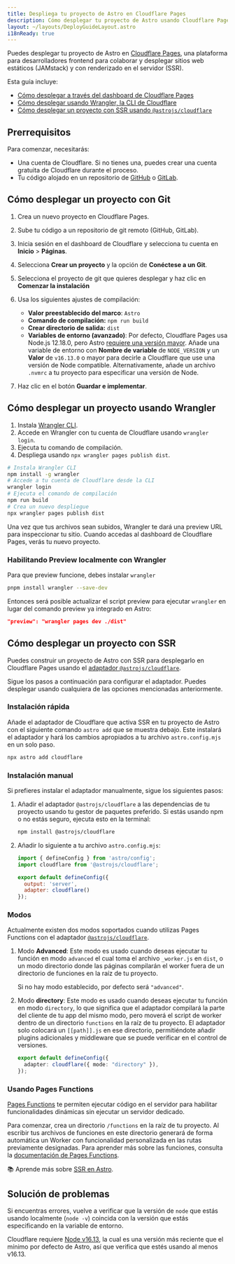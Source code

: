 ```yaml
---
title: Despliega tu proyecto de Astro en Cloudflare Pages
description: Cómo desplegar tu proyecto de Astro usando Cloudflare Pages.
layout: ~/layouts/DeployGuideLayout.astro
i18nReady: true
---
```


Puedes desplegar tu proyecto de Astro en [Cloudflare Pages](https://pages.cloudflare.com/), una plataforma para desarrolladores frontend para colaborar y desplegar sitios web estáticos (JAMstack) y con renderizado en el servidor (SSR).

Esta guía incluye:

- [Cómo desplegar a través del dashboard de Cloudflare Pages](#cómo-desplegar-un-proyecto-con-git)
- [Cómo desplegar usando Wrangler, la CLI de Cloudflare](#cómo-desplegar-un-proyecto-usando-wrangler)
- [Cómo desplegar un proyecto con SSR usando `@astrojs/cloudflare`](#cómo-desplegar-un-proyecto-con-ssr)

## Prerrequisitos

Para comenzar, necesitarás:

- Una cuenta de Cloudflare. Si no tienes una, puedes crear una cuenta gratuita de Cloudflare durante el proceso.
- Tu código alojado en un repositorio de [GitHub](https://github.com/) o [GitLab](https://about.gitlab.com/).

## Cómo desplegar un proyecto con Git

1. Crea un nuevo proyecto en Cloudflare Pages.
2. Sube tu código a un repositorio de git remoto (GitHub, GitLab).
3. Inicia sesión en el dashboard de Cloudflare y selecciona tu cuenta en **Inicio** > **Páginas**.
4. Selecciona **Crear un proyecto** y la opción de **Conéctese a un Git**.
5. Selecciona el proyecto de git que quieres desplegar y haz clic en **Comenzar la instalación**
6. Usa los siguientes ajustes de compilación:

    - **Valor preestablecido del marco**: `Astro`
    - **Comando de compilación:** `npm run build`
    - **Crear directorio de salida:** `dist`
    - **Variables de entorno (avanzado)**: Por defecto, Cloudflare Pages usa Node.js 12.18.0, pero Astro [requiere una versión mayor](/es/install/auto/#prerrequisitos). Añade una variable de entorno con **Nombre de variable** de `NODE_VERSION` y un **Valor** de `v16.13.0` o mayor para decirle a Cloudflare que use una versión de Node compatible. Alternativamente, añade un archivo `.nvmrc` a tu proyecto para especificar una versión de Node.

7. Haz clic en el botón **Guardar e implementar**.

## Cómo desplegar un proyecto usando Wrangler

1. Instala [Wrangler CLI](https://developers.cloudflare.com/workers/wrangler/get-started/).
2. Accede en Wrangler con tu cuenta de Cloudflare usando `wrangler login`.
3. Ejecuta tu comando de compilación.
4. Despliega usando `npx wrangler pages publish dist`.

```bash
# Instala Wrangler CLI
npm install -g wrangler
# Accede a tu cuenta de Cloudflare desde la CLI
wrangler login
# Ejecuta el comando de compilación
npm run build
# Crea un nuevo despliegue
npx wrangler pages publish dist
```

Una vez que tus archivos sean subidos, Wrangler te dará una preview URL para inspeccionar tu sitio. Cuando accedas al dashboard de Cloudflare Pages, verás tu nuevo proyecto.

### Habilitando Preview localmente con Wrangler

Para que preview funcione, debes instalar `wrangler`

```bash
pnpm install wrangler --save-dev
```

Entonces será posible actualizar el script preview para ejecutar `wrangler` en lugar del comando preview ya integrado en Astro:

```json title="package.json"
"preview": "wrangler pages dev ./dist"
```

## Cómo desplegar un proyecto con SSR

Puedes construir un proyecto de Astro con SSR para desplegarlo en Cloudflare Pages usando el [adaptador `@astrojs/cloudflare`](/es/guides/integrations-guide/cloudflare/).

Sigue los pasos a continuación para configurar el adaptador. Puedes desplegar usando cualquiera de las opciones mencionadas anteriormente.

### Instalación rápida

Añade el adaptador de Cloudflare que activa SSR en tu proyecto de Astro con el siguiente comando `astro add` que se muestra debajo. Este instalará el adaptador y hará los cambios apropiados a tu archivo `astro.config.mjs` en un solo paso.

```bash
npx astro add cloudflare
```
### Instalación manual

Si prefieres instalar el adaptador manualmente, sigue los siguientes pasos:


1. Añadir el adaptador `@astrojs/cloudflare` a las dependencias de tu proyecto usando tu gestor de paquetes preferido. Si estás usando npm o no estás seguro, ejecuta esto en la terminal:


    ```bash
    npm install @astrojs/cloudflare
    ```

2. Añadir lo siguiente a tu archivo `astro.config.mjs`:

    ```js title="astro.config.mjs" ins={2, 5-6}
    import { defineConfig } from 'astro/config';
    import cloudflare from '@astrojs/cloudflare';

    export default defineConfig({
      output: 'server',
      adapter: cloudflare()
    });
    ```

### Modos

Actualmente existen dos modos soportados cuando utilizas Pages Functions con el adaptador [`@astrojs/cloudflare`](https://github.com/withastro/astro/tree/main/packages/integrations/cloudflare#readme).

1. Modo **Advanced**: Este modo es usado cuando deseas ejecutar tu función en modo `advanced` el cual toma el archivo `_worker.js` en `dist`, o un modo directorio donde las páginas compilarán el worker fuera de un directorio de funciones en la raíz de tu proyecto.

    Si no hay modo establecido, por defecto será `"advanced"`.

2. Modo **directory**: Este modo es usado cuando deseas ejecutar tu función en modo `directory`, lo que significa que el adaptador compilará la parte del cliente de tu app del mismo modo, pero moverá el script de worker dentro de un directorio `functions` en la raíz de tu proyecto. El adaptador solo colocará un `[[path]].js` en ese directorio, permitiéndote añadir plugins adicionales y middleware que se puede verificar en el control de versiones.

    ```ts title="astro.config.mjs" "directory"
    export default defineConfig({
      adapter: cloudflare({ mode: "directory" }),
    });
    ```
### Usando Pages Functions

[Pages Functions](https://developers.cloudflare.com/pages/platform/functions/) te permiten ejecutar código en el servidor para habilitar funcionalidades dinámicas sin ejecutar un servidor dedicado.

Para comenzar, crea un directorio `/functions` en la raíz de tu proyecto. Al escribir tus archivos de funciones en este directorio generará de forma automática un Worker con funcionalidad personalizada en las rutas previamente designadas. Para aprender más sobre las funciones, consulta la [documentación de Pages Functions](https://developers.cloudflare.com/pages/platform/functions/).

📚 Aprende más sobre [SSR en Astro](/es/guides/server-side-rendering/).

## Solución de problemas

Si encuentras errores, vuelve a verificar que la versión de `node` que estás usando localmente (`node -v`) coincida con la versión que estás especificando en la variable de entorno.

Cloudflare requiere [Node v16.13](https://miniflare.dev/get-started/cli#installation), la cual es una versión más reciente que el mínimo por defecto de Astro, así que verifica que estés usando al menos v16.13.
